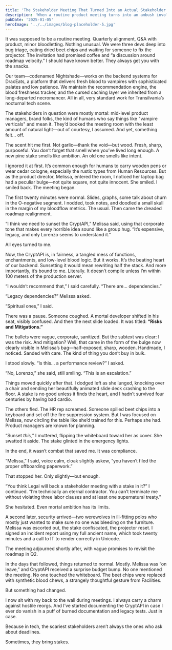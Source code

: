 ```yaml
---
title: 'The Stakeholder Meeting That Turned Into an Actual Stakeholder Meeting'
description: 'When a routine product meeting turns into an ambush involving an actual wooden stake, an undead developer must defend his code—and his heart. A darkly comic tale of legacy systems, hostile reorgs, and supernatural office politics.'
pubDate: '2025-01-05'
heroImage: '../../images/blog-placeholder-5.jpg'
---
```


It was supposed to be a routine meeting. Quarterly alignment, Q&A with product, minor bloodletting. Nothing unusual. We were three devs deep into bug triage, eating dried beet chips and waiting for someone to fix the projector. The invitation had promised coffee and “a discussion around roadmap velocity.” I should have known better. They always get you with the snacks.

Our team—codenamed Nightshade—works on the backend systems for DracEats, a platform that delivers fresh blood to vampires with sophisticated palates and low patience. We maintain the recommendation engine, the blood freshness tracker, and the cursed caching layer we inherited from a long-departed necromancer. All in all, very standard work for Transilvania’s nocturnal tech scene.

The stakeholders in question were mostly mortal: mid-level product managers, brand folks, the kind of humans who say things like "vampire verticals" and mean it. They’d booked the meeting room with the least amount of natural light—out of courtesy, I assumed. And yet, something felt... off.

The scent hit me first. Not garlic—thank the void—but wood. Fresh, sharp, purposeful. You don’t forget that smell when you’ve lived long enough. A new pine stake smells like ambition. An old one smells like intent.

I ignored it at first. It’s common enough for humans to carry wooden pens or wear cedar cologne, especially the rustic types from Human Resources. But as the product director, Melissa, entered the room, I noticed her laptop bag had a peculiar bulge—not quite square, not quite innocent. She smiled. I smiled back. The meeting began.

The first twenty minutes were normal. Slides, graphs, some talk about churn in the O-negative segment. I nodded, took notes, and doodled a small skull in the margin of my bloodflow metrics. The usual. Then came the dreaded roadmap realignment.

“I think we need to sunset the CryptAPI,” Melissa said, using that corporate tone that makes every horrible idea sound like a group hug. “It’s expensive, legacy, and only Lorenzo seems to understand it.”

All eyes turned to me.

Now, the CryptAPI is, in fairness, a tangled mess of functions, enchantments, and low-level blood logic. But it works. It’s the beating heart of our backend. Sunsetting it would mean rewriting half the stack. And more importantly, it’s bound to me. Literally. It doesn’t compile unless I’m within 100 meters of the production server.

“I wouldn’t recommend that,” I said carefully. “There are… dependencies.”

“Legacy dependencies?” Melissa asked.

“Spiritual ones,” I said.

There was a pause. Someone coughed. A mortal developer shifted in his seat, visibly confused. And then the next slide loaded. It was titled: **“Risks and Mitigations.”**

The bullets were vague, corporate, sanitized. But the subtext was clear: I was the risk. And mitigation? Well, that came in the form of the bulge now clearly visible in Melissa’s bag—half-exposed, sharp, wooden. Handmade, I noticed. Sanded with care. The kind of thing you don’t buy in bulk.

I stood slowly. “Is this… a performance review?” I asked.

“No, Lorenzo,” she said, still smiling. “This is an escalation.”

Things moved quickly after that. I dodged left as she lunged, knocking over a chair and sending her beautifully animated slide deck crashing to the floor. A stake is no good unless it finds the heart, and I hadn’t survived four centuries by having bad cardio.

The others fled. The HR rep screamed. Someone spilled beet chips into a keyboard and set off the fire suppression system. But I was focused on Melissa, now circling the table like she’d trained for this. Perhaps she had. Product managers are known for planning.

“Sunset *this,*” I muttered, flipping the whiteboard toward her as cover. She swatted it aside. The stake glinted in the emergency lights.

In the end, it wasn’t combat that saved me. It was compliance.

“Melissa,” I said, voice calm, cloak slightly askew, “you haven’t filed the proper offboarding paperwork.”

That stopped her. Only slightly—but enough.

“You think Legal will back a stakeholder meeting with a stake in it?” I continued. “I’m technically an eternal contractor. You can’t terminate me without violating three labor clauses and at least one supernatural treaty.”

She hesitated. Even mortal ambition has its limits.

A second later, security arrived—two werewolves in ill-fitting polos who mostly just wanted to make sure no one was bleeding on the furniture. Melissa was escorted out, the stake confiscated, the projector reset. I signed an incident report using my full ancient name, which took twenty minutes and a call to IT to render correctly in Unicode.

The meeting adjourned shortly after, with vague promises to revisit the roadmap in Q2.

In the days that followed, things returned to normal. Mostly. Melissa was “on leave,” and CryptAPI received a surprise budget bump. No one mentioned the meeting. No one touched the whiteboard. The beet chips were replaced with synthetic blood chews, a strangely thoughtful gesture from Facilities.

But something had changed.

I now sit with my back to the wall during meetings. I always carry a charm against hostile reorgs. And I’ve started documenting the CryptAPI in case I ever do vanish in a puff of burned documentation and legacy tests. Just in case.

Because in tech, the scariest stakeholders aren’t always the ones who ask about deadlines.

Sometimes, they bring stakes.